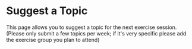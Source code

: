 
# Suggest a Topic

This page allows you to suggest a topic for the next exercise session. (Please only submit a few topics per week; if it's very specific please add the exercise group you plan to attend)

<SubmitTopics />

